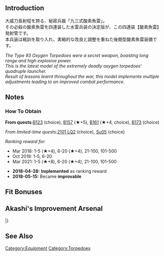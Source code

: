 {{EquipmentInfo|286}}

==Introduction==
大威力長射程を誇る、秘密兵器「九三式酸素魚雷」。<br>
その必殺の酸素魚雷を四連装した水雷兵装の決定版が、この四連装【酸素魚雷】発射管です。<br>
本兵装は戦訓を取り入れ、実戦的な改良と調整を重ねた後期型酸素魚雷装備です。

''The Type 93 Oxygen Torpedoes were a secret weapon, boasting long range and high explosive power.''<br>
''This is the latest model of the extremely deadly oxygen torpedoes' quadruple launcher.''<br>
''Result of lessons learnt throughout the war, this model implements multiple adjustments leading to an improved combat performance.''

==Notes==
<div class="mw-collapsible"><h3>How To Obtain</h3>
<div class="mw-collapsible-content">
'''From quests: '''[[Quests#B123|B123]] (choice), [[Quests#B157|B157]] (★+5), [[Quests#B161|B161]] (★+4, choice), [[Quests#B173|B173]] (choice)

''From limited-time quests: ''[[Quests/Seasonal#2101 LQ2|2101 LQ2]] (choice), [[Quests/Seasonal#Su05|Su05]] (choice)

''Ranking reward for:''
* Mar 2018: 1-5 (★+4), 6-20 (★+4), 21-100, 101-500
* Oct 2018: 1-5, 6-20
* Mar 2021: 1-5 (★+8), 6-20 (★+4), 21-100, 101-500

</div></div>

<div class="mw-collapsible><h3>Updates History</h3>
<div class="mw-collapsible-content>
* '''2018-04-28:''' '''Implemented''' as ranking reward
* '''2018-05-15:''' Became '''improvable'''
</div></div>

==Fit Bonuses==
{{:61cm Quadruple (Oxygen) Torpedo Mount Late Model/Bonuses}}

==Akashi's Improvement Arsenal==
{{AkashiWorkshop}}
{{AkashiWorkshopLine
|Name={{PAGENAME}}
|ItemType=TorpedoWeapon
|Fuel=160
|Ammo=240
|Steel=120
|Baux=80
|Mats0-5=7/8
|Mats6-9=8/12
|Mats10=-
|Screws0-5=3/4
|Screws6-9=5/7
|Screws10=-
|EquipConsume0-5=3x{{TorpedoWeapon|61cm Quad Torpedo Mount}}
|EquipConsume6-9=3x{{TorpedoWeapon|61cm Quad (Oxygen) Torpedo Mount}}
|EquipConsume10=-
|Sun=K<br>&nbsp;<br>&nbsp;
|Mon=&nbsp;<br>S<br>&nbsp;
|Tue=&nbsp;<br>S<br>&nbsp;
|Wed=&nbsp;<br>S<br>&nbsp;
|Thu=&nbsp;<br>&nbsp;<br>N
|Fri=K<br>&nbsp;<br>N
|Sat=K<br>&nbsp;<br>N
|2ndShip=[[Kagerou#Second Upgrade|Kagerou Kai Ni]]<br>[[Shigure#Second Upgrade|Shigure Kai Ni]]<br>[[Naganami#Second Upgrade|Naganami&nbsp;Kai&nbsp;Ni]]
}}
|}

==See Also==
{{Equipmentlist}}
[[Category:Equipment]]
[[Category:Torpedoes]]